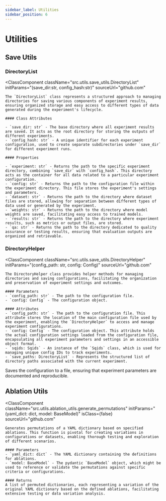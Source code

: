 ```yaml
---
sidebar_label: Utilities
sidebar_position: 6
---
```



# Utilities

## Save Utils

### DirectoryList

<ClassComponent
  className="src.utils.save_utils.DirectoryList"
  initParams="(save_dir:str, config_hash:str)"
  sourceUrl="github.com"
>
    The `DirectoryList` class represents a structured approach to managing directories for saving various components of experiment results, ensuring organized storage and easy access to different types of data generated during the experiment's lifecycle.

    #### Class Attributes

    - `save_dir: str` - The base directory where all experiment results are saved. It acts as the root directory for storing the outputs of different experiments.
    - `config_hash: str` - A unique identifier for each experiment configuration, used to create separate subdirectories under `save_dir` for different experiment runs.

    #### Properties

    - `experiment: str` - Returns the path to the specific experiment directory, combining `save_dir` with `config_hash`. This directory acts as the container for all data related to a particular experiment configuration.
    - `config: str` - Returns the path to the configuration file within the experiment directory. This file stores the experiment's settings and parameters.
    - `dataset: str` - Returns the path to the directory where dataset files are stored, allowing for separation between different types of data used or generated by the experiment.
    - `weights: str` - Returns the path to the directory where model weights are saved, facilitating easy access to trained models.
    - `results: str` - Returns the path to the directory where experiment results, such as metrics or output files, are stored.
    - `qa: str` - Returns the path to the directory dedicated to quality assurance or testing results, ensuring that evaluation outputs are organized and retrievable.

</ClassComponent>

### DirectoryHelper

<ClassComponent
  className="src.utils.save_utils.DirectoryHelper"
  initParams="(config_path: str, config: Config)"
  sourceUrl="github.com"
>
    The DirectoryHelper class provides helper methods for managing directories and saving configurations, facilitating the organization and preservation of experiment settings and outcomes.

    #### Parameters
    - `config_path: str` - The path to the configuration file.
    - `config: Config` - The configuration object.

    #### Attributes
    - `config_path: str` - The path to the configuration file. This attribute stores the location of the main configuration file used by the experiment, enabling the `DirectoryHelper` to access and manage experiment configurations.
    - `config: Config` - The configuration object. This attribute holds the actual configuration settings loaded from the configuration file, encapsulating all experiment parameters and settings in an accessible object format.
    - `sqids: Sqids` - An instance of the `Sqids` class, which is used for managing unique config IDs to track experiments.
    - `save_paths: DirectoryList` - Represents the structured list of directory paths associated with the current experiment.

<MethodComponent methodName="save_config() -> None" methodSignature="">
  Saves the configuration to a file, ensuring that experiment parameters are documented and reproducible.

</MethodComponent>
</ClassComponent>

## Ablation Utils

<ClassComponent
  className="src.utils.ablation_utils.generate_permutations"
  initParams="(yaml_dict: dict, model: BaseModel)"
  isClass={false}
  sourceUrl="github.com"
>
    Generates permutations of a YAML dictionary based on specified ablations. This function is pivotal for creating variations in configurations or datasets, enabling thorough testing and exploration of different scenarios.

    #### Parameters
    - `yaml_dict: dict` - The YAML dictionary containing the definitions for ablations.
    - `model: BaseModel` - The pydantic `BaseModel` object, which might be used to reference or validate the permutations against specific criteria or configurations.

    #### Returns
    A list of permuted dictionaries, each representing a variation of the original YAML dictionary based on the defined ablations, facilitating extensive testing or data variation analysis.

</ClassComponent>

